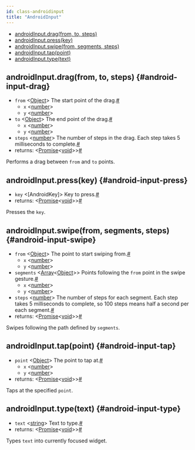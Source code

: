 ```yaml
---
id: class-androidinput
title: "AndroidInput"
---
```



- [androidInput.drag(from, to, steps)](./api/class-androidinput.mdx#android-input-drag)
- [androidInput.press(key)](./api/class-androidinput.mdx#android-input-press)
- [androidInput.swipe(from, segments, steps)](./api/class-androidinput.mdx#android-input-swipe)
- [androidInput.tap(point)](./api/class-androidinput.mdx#android-input-tap)
- [androidInput.type(text)](./api/class-androidinput.mdx#android-input-type)

## androidInput.drag(from, to, steps) {#android-input-drag}
- `from`<a aria-hidden="true" tabindex="-1" class="list-anchor-link" id="android-input-drag-option-from"/> &#60;[Object]&#62; The start point of the drag.<a href="#android-input-drag-option-from" class="list-anchor">#</a>
  - `x` &#60;[number]&#62;
  - `y` &#60;[number]&#62;
- `to`<a aria-hidden="true" tabindex="-1" class="list-anchor-link" id="android-input-drag-option-to"/> &#60;[Object]&#62; The end point of the drag.<a href="#android-input-drag-option-to" class="list-anchor">#</a>
  - `x` &#60;[number]&#62;
  - `y` &#60;[number]&#62;
- `steps`<a aria-hidden="true" tabindex="-1" class="list-anchor-link" id="android-input-drag-option-steps"/> &#60;[number]&#62; The number of steps in the drag. Each step takes 5 milliseconds to complete.<a href="#android-input-drag-option-steps" class="list-anchor">#</a>
- returns:<a aria-hidden="true" tabindex="-1" class="list-anchor-link" id="android-input-drag-return"/> &#60;[Promise]<[void]>&#62;<a href="#android-input-drag-return" class="list-anchor">#</a>

Performs a drag between `from` and `to` points.

## androidInput.press(key) {#android-input-press}
- `key`<a aria-hidden="true" tabindex="-1" class="list-anchor-link" id="android-input-press-option-key"/> &#60;[AndroidKey]&#62; Key to press.<a href="#android-input-press-option-key" class="list-anchor">#</a>
- returns:<a aria-hidden="true" tabindex="-1" class="list-anchor-link" id="android-input-press-return"/> &#60;[Promise]<[void]>&#62;<a href="#android-input-press-return" class="list-anchor">#</a>

Presses the `key`.

## androidInput.swipe(from, segments, steps) {#android-input-swipe}
- `from`<a aria-hidden="true" tabindex="-1" class="list-anchor-link" id="android-input-swipe-option-from"/> &#60;[Object]&#62; The point to start swiping from.<a href="#android-input-swipe-option-from" class="list-anchor">#</a>
  - `x` &#60;[number]&#62;
  - `y` &#60;[number]&#62;
- `segments`<a aria-hidden="true" tabindex="-1" class="list-anchor-link" id="android-input-swipe-option-segments"/> &#60;[Array]<[Object]>&#62; Points following the `from` point in the swipe gesture.<a href="#android-input-swipe-option-segments" class="list-anchor">#</a>
  - `x` &#60;[number]&#62;
  - `y` &#60;[number]&#62;
- `steps`<a aria-hidden="true" tabindex="-1" class="list-anchor-link" id="android-input-swipe-option-steps"/> &#60;[number]&#62; The number of steps for each segment. Each step takes 5 milliseconds to complete, so 100 steps means half a second per each segment.<a href="#android-input-swipe-option-steps" class="list-anchor">#</a>
- returns:<a aria-hidden="true" tabindex="-1" class="list-anchor-link" id="android-input-swipe-return"/> &#60;[Promise]<[void]>&#62;<a href="#android-input-swipe-return" class="list-anchor">#</a>

Swipes following the path defined by `segments`.

## androidInput.tap(point) {#android-input-tap}
- `point`<a aria-hidden="true" tabindex="-1" class="list-anchor-link" id="android-input-tap-option-point"/> &#60;[Object]&#62; The point to tap at.<a href="#android-input-tap-option-point" class="list-anchor">#</a>
  - `x` &#60;[number]&#62;
  - `y` &#60;[number]&#62;
- returns:<a aria-hidden="true" tabindex="-1" class="list-anchor-link" id="android-input-tap-return"/> &#60;[Promise]<[void]>&#62;<a href="#android-input-tap-return" class="list-anchor">#</a>

Taps at the specified `point`.

## androidInput.type(text) {#android-input-type}
- `text`<a aria-hidden="true" tabindex="-1" class="list-anchor-link" id="android-input-type-option-text"/> &#60;[string]&#62; Text to type.<a href="#android-input-type-option-text" class="list-anchor">#</a>
- returns:<a aria-hidden="true" tabindex="-1" class="list-anchor-link" id="android-input-type-return"/> &#60;[Promise]<[void]>&#62;<a href="#android-input-type-return" class="list-anchor">#</a>

Types `text` into currently focused widget.

[Accessibility]: ./api/class-accessibility.mdx "Accessibility"
[Android]: ./api/class-android.mdx "Android"
[AndroidDevice]: ./api/class-androiddevice.mdx "AndroidDevice"
[AndroidInput]: ./api/class-androidinput.mdx "AndroidInput"
[AndroidSocket]: ./api/class-androidsocket.mdx "AndroidSocket"
[AndroidWebView]: ./api/class-androidwebview.mdx "AndroidWebView"
[Browser]: ./api/class-browser.mdx "Browser"
[BrowserContext]: ./api/class-browsercontext.mdx "BrowserContext"
[BrowserServer]: ./api/class-browserserver.mdx "BrowserServer"
[BrowserType]: ./api/class-browsertype.mdx "BrowserType"
[CDPSession]: ./api/class-cdpsession.mdx "CDPSession"
[ConsoleMessage]: ./api/class-consolemessage.mdx "ConsoleMessage"
[Coverage]: ./api/class-coverage.mdx "Coverage"
[Dialog]: ./api/class-dialog.mdx "Dialog"
[Download]: ./api/class-download.mdx "Download"
[Electron]: ./api/class-electron.mdx "Electron"
[ElectronApplication]: ./api/class-electronapplication.mdx "ElectronApplication"
[ElementHandle]: ./api/class-elementhandle.mdx "ElementHandle"
[FileChooser]: ./api/class-filechooser.mdx "FileChooser"
[Frame]: ./api/class-frame.mdx "Frame"
[JSHandle]: ./api/class-jshandle.mdx "JSHandle"
[Keyboard]: ./api/class-keyboard.mdx "Keyboard"
[Logger]: ./api/class-logger.mdx "Logger"
[Mouse]: ./api/class-mouse.mdx "Mouse"
[Page]: ./api/class-page.mdx "Page"
[Playwright]: ./api/class-playwright.mdx "Playwright"
[Request]: ./api/class-request.mdx "Request"
[Response]: ./api/class-response.mdx "Response"
[Route]: ./api/class-route.mdx "Route"
[Selectors]: ./api/class-selectors.mdx "Selectors"
[TimeoutError]: ./api/class-timeouterror.mdx "TimeoutError"
[Touchscreen]: ./api/class-touchscreen.mdx "Touchscreen"
[Tracing]: ./api/class-tracing.mdx "Tracing"
[Video]: ./api/class-video.mdx "Video"
[WebSocket]: ./api/class-websocket.mdx "WebSocket"
[Worker]: ./api/class-worker.mdx "Worker"
[Fixtures]: ./api/class-fixtures.mdx "Fixtures"
[Test]: ./api/class-test.mdx "Test"
[TestConfig]: ./api/class-testconfig.mdx "TestConfig"
[TestInfo]: ./api/class-testinfo.mdx "TestInfo"
[TestProject]: ./api/class-testproject.mdx "TestProject"
[WorkerInfo]: ./api/class-workerinfo.mdx "WorkerInfo"
[Element]: https://developer.mozilla.org/en-US/docs/Web/API/element "Element"
[EvaluationArgument]: ./core-concepts.mdx#evaluation-argument "EvaluationArgument"
[Promise]: https://developer.mozilla.org/en-US/docs/Web/JavaScript/Reference/Global_Objects/Promise "Promise"
[iterator]: https://developer.mozilla.org/en-US/docs/Web/JavaScript/Reference/Iteration_protocols "Iterator"
[origin]: https://developer.mozilla.org/en-US/docs/Glossary/Origin "Origin"
[selector]: https://developer.mozilla.org/en-US/docs/Web/CSS/CSS_Selectors "selector"
[Serializable]: https://developer.mozilla.org/en-US/docs/Web/JavaScript/Reference/Global_Objects/JSON/stringify#Description "Serializable"
[UIEvent.detail]: https://developer.mozilla.org/en-US/docs/Web/API/UIEvent/detail "UIEvent.detail"
[UnixTime]: https://en.wikipedia.org/wiki/Unix_time "Unix Time"
[xpath]: https://developer.mozilla.org/en-US/docs/Web/XPath "xpath"

[Array]: https://developer.mozilla.org/en-US/docs/Web/JavaScript/Reference/Global_Objects/Array "Array"
[boolean]: https://developer.mozilla.org/en-US/docs/Web/JavaScript/Data_structures#Boolean_type "Boolean"
[Buffer]: https://nodejs.org/api/buffer.html#buffer_class_buffer "Buffer"
[ChildProcess]: https://nodejs.org/api/child_process.html "ChildProcess"
[Error]: https://nodejs.org/api/errors.html#errors_class_error "Error"
[EventEmitter]: https://nodejs.org/api/events.html#events_class_eventemitter "EventEmitter"
[function]: https://developer.mozilla.org/en-US/docs/Web/JavaScript/Reference/Global_Objects/Function "Function"
[Map]: https://developer.mozilla.org/en-US/docs/Web/JavaScript/Reference/Global_Objects/Map "Map"
[null]: https://developer.mozilla.org/en-US/docs/Web/JavaScript/Reference/Global_Objects/null "null"
[number]: https://developer.mozilla.org/en-US/docs/Web/JavaScript/Data_structures#Number_type "Number"
[Object]: https://developer.mozilla.org/en-US/docs/Web/JavaScript/Reference/Global_Objects/Object "Object"
[Promise]: https://developer.mozilla.org/en-US/docs/Web/JavaScript/Reference/Global_Objects/Promise "Promise"
[Readable]: https://nodejs.org/api/stream.html#stream_class_stream_readable "Readable"
[RegExp]: https://developer.mozilla.org/en-US/docs/Web/JavaScript/Reference/Global_Objects/RegExp "RegExp"
[string]: https://developer.mozilla.org/en-US/docs/Web/JavaScript/Data_structures#String_type "string"
[void]: https://developer.mozilla.org/en-US/docs/Web/JavaScript/Reference/Global_Objects/undefined "void"
[URL]: https://nodejs.org/api/url.html "URL"

[all available image tags]: https://mcr.microsoft.com/v2/playwright/tags/list "all available image tags"
[Docker Hub]: https://hub.docker.com/_/microsoft-playwright "Docker Hub"
[Dockerfile.focal]: https://github.com/microsoft/playwright/blob/master/utils/docker/Dockerfile.focal "Dockerfile.focal"
